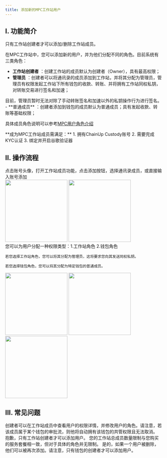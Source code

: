 ```yaml
---
title: 添加新的MPC工作站用户
---
```


## I. 功能简介

<Note>
只有工作站创建者才可以添加/删除工作站成员。
</Note>

在MPC工作站中，您可以添加新的用户，并为他们分配不同的角色。目前系统有三类角色：

- **工作站创建者** ：创建工作站的成员默认为创建者（Owner），具有最高权限；
- **管理员** ：创建者可以将通讯录的成员添加到工作站，并将其分配为管理员，管理员有权限发起工作站下所有钱包的收款、转账、并将拥有工作站同权私钥，对转账交易进行签名和加速；
<Tip> 
目前，管理员暂时无法对除了手动转账签名和加速以外的私钥操作行为进行签名。
</Tip>
- **普通成员** ：创建者添加到钱包的成员默认为普通成员；具有发起收款、转账等基础权限；

具体成员角色说明可以参考[MPC用户角色介绍](/help-center/manage-mpc/user-setting/user-role)

<Tip>
**成为MPC工作站成员需满足：**
1. 拥有ChainUp Custody账号
2. 需要完成KYC认证
3. 绑定并开启谷歌验证器
</Tip>

## II. 操作流程

<Steps>
<Step title="添加工作站成员">
   点击账号头像，打开工作站成员功能，点击添加按钮，选择通讯录成员，或直接输入账号添加

<div className="w-full flex items-center justify-center">
    <CardGroup cols={2}>
        <img src="/images/user-guide/accountcn.jpg" width="200"/>
        <img src="/images/user-guide/userlist.jpeg" width="200"/>
    </CardGroup>
</div>


</Step>

<Step title="分配新成员角色">
    您可以为用户分配一种权限类型：1.工作站角色 2.钱包角色
    
    若您选择工作站角色，您可以将其分配为管理员，这将要求您向其发送同权私钥。

    若您选择钱包角色，您可以将其分配为特定钱包的普通成员。
  

<div className="w-full flex items-center justify-center">
    <CardGroup cols={3}>
        <img src="/images/user-guide/choseright.jpeg" width="200"/>
        <img src="/images/user-guide/userdetail.jpeg" width="200"/>
        <img src="/images/user-guide/userright.jpeg" width="200"/>
    </CardGroup>
</div>

</Step>
</Steps>


## III. 常见问题

<Accordion title="如何修改用户的角色？">
创建者可以在工作站成员中查看用户的权限详情，并修改用户的角色。请注意，若该成员属于某个钱包的审批流，则他将自动拥有该钱包的共管权限且无法取消。
</Accordion>

<Accordion title="如果我不是工作站创建者，我可以添加用户吗？">
抱歉，只有工作站创建者才可以添加用户。
</Accordion>

<Accordion title="工作站的角色限制？">
您的工作站总成员数量限制与您购买的服务套餐相一致，但对于具体的角色并无限制。
</Accordion>

<Accordion title="如果一个用户被删除，他们可以再次被添加吗？">
是的，如果一个用户被删除，他们可以被再次添加。请注意，只有钱包的创建者才可以添加用户。
</Accordion>


